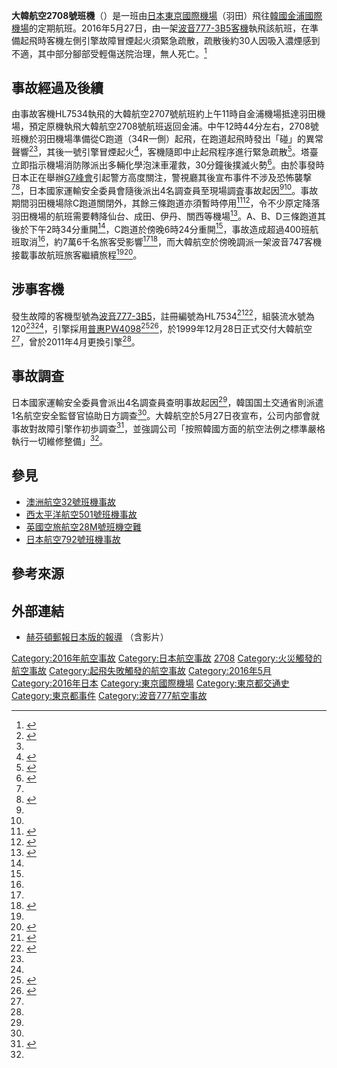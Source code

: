{{更新|time=2022-01-30T01:50:13+00:00}}
{{Infobox Airliner accident
|name = 大韓航空2708號班機事故
|Crash image = Korean Air B777-300(HL7534) (5461002569).jpg
|Image caption = 事故客機，攝於2010年
|Date = 2016年5月27日
|Type = 起飛前左側引擎冒煙起火
|Site = {{JPN}}[[東京都|東京都]][[大田区|大田区]]<br>[[東京國際機場|東京國際機場]]C跑道（34R）
|Coordinates = {{Coord|35|32.55|N|139|48.19|E}}
|Fatalities = 0
|Injuries = 30
<!--航機資料-->
|Aircraft1 = 
|Aircraft Type = [[波音777|波音777-3B5]]
|Operator = [[大韓航空|大韓航空]]
|Origin = {{JPN}}[[東京國際機場|東京國際機場]]（羽田）
|Destination = {{KOR}}[[金浦國際機場|金浦國際機場]]
|Tail Number = HL7534
|Passengers = 302
|Crew = 17
|Survivors = 319（全部生還）
}}

'''大韓航空2708號班機'''（{{lang|en|KE2708/KAL2708}}）是一班由[[日本|日本]][[東京國際機場|東京國際機場]]（羽田）飛往[[韓國|韓國]][[金浦國際機場|金浦國際機場]]的定期航班。2016年5月27日，由一架[[波音777#777-300|波音777-3B5客機]]執飛該航班，在準備起飛時客機左側引擎故障冒煙起火須緊急疏散，疏散後約30人因吸入濃煙感到不適，其中部分腳部受輕傷送院治理，無人死亡。<ref name='nhk'>{{Cite web|url=http://www3.nhk.or.jp/news/html/20160527/k10010537171000.html|script-title=ja:大韓航空機のエンジン部分から出火 羽田空港|publisher=[[NHK|NHK]]|date=2015-05-27|accessdate=2015-05-27|language=ja|deadurl=yes|archiveurl=https://web.archive.org/web/20160527042010/http://www3.nhk.or.jp/news/html/20160527/k10010537171000.html|archivedate=2016-05-27}}</ref>

== 事故經過及後續 ==
{{UTC+9}}
由事故客機HL7534執飛的大韓航空2707號航班約上午11時自金浦機場抵達羽田機場，預定原機執飛大韓航空2708號航班返回金浦。中午12時44分左右，2708號班機於羽田機場準備從C跑道（34R一側）起飛，在跑道起飛時發出「碰」的異常聲響<ref name='47news-189'>{{Cite web|url=http://this.kiji.is/108774947833053189|script-title=ja:大韓航空機、エンジン出火　乗客ら避難、けが人なし|publisher=[[共同通信社|共同通信社]]|date=2015-05-27|accessdate=2015-05-27|language=ja|deadurl=yes|archiveurl=https://web.archive.org/web/20160530194108/http://this.kiji.is/108774947833053189|archivedate=2016-05-30}}</ref><ref name='nikkan-sports'/>，其後一號引擎冒煙起火<ref>{{Cite web|url=http://www3.nhk.or.jp/news/html/20160527/k10010537611000.html|script-title=ja:大韓航空機 そのとき何が 乗客たちが証言|publisher=[[NHK|NHK]]|date=2015-05-27|accessdate=2015-05-27|language=ja|deadurl=yes|archiveurl=https://web.archive.org/web/20160527224011/http://www3.nhk.or.jp/news/html/20160527/k10010537611000.html|archivedate=2016-05-27}}</ref>，客機隨即中止起飛程序進行緊急疏散<ref name='47news-342'>{{Cite web|url=http://this.kiji.is/108857723489060342|script-title=ja:大韓機、離陸滑走開始後に破裂音　乗客証言、運輸安全委が調査開始|publisher=[[共同通信社|共同通信社]]|date=2015-05-27|accessdate=2015-05-27|language=ja|deadurl=yes|archiveurl=https://web.archive.org/web/20160528101237/http://this.kiji.is/108857723489060342|archivedate=2016-05-28}}</ref>。塔臺立即指示機場消防隊派出多輛化學泡沫車灌救，30分鐘後撲滅火勢<ref>{{Cite web|url=http://www.dailymail.co.uk/news/article-3612139/|script-title=en:Passengers and crew evacuated from Korean Air flight as Boeing 777 catches fire before takeoff at Tokyo's Haneda Airport|first1= PETER|last1= DEVLIN|work=澳洲每日郵報|publisher=[[每日郵報|每日郵報]]|date=2015-05-27|accessdate=2015-05-27|language=ja}}</ref>。由於事發時日本正在舉辦[[八大工業國組織|G7峰會]]引起警方高度關注，警視廳其後宣布事件不涉及恐怖襲撃<ref name='47news-189'/><ref>{{Cite web|url=http://mainichi.jp/articles/20160527/k00/00e/040/215000c|script-title=ja:羽田空港　大韓航空機エンジンから出火…離陸前、乗客脱出|publisher=[[每日新聞|每日新聞網]]|date=2015-05-27|accessdate=2015-05-27|language=ja|archive-date=2019-06-17|archive-url=https://web.archive.org/web/20190617111729/https://mainichi.jp/articles/20160527/k00/00e/040/215000c|dead-url=no}}</ref>，日本國家運輸安全委員會隨後派出4名調查員至現場調査事故起因<ref name='nhk'/><ref name='47news-342'/>。事故期間羽田機場除C跑道關閉外，其餘三條跑道亦須暫時停用<ref name='nikkan-sports'>{{Cite web|url=http://www.nikkansports.com/general/news/1653994.html|script-title=ja:離陸滑走開始後に「ボン」破裂音　大韓航空機出火|work=共同新聞社|publisher=日刊スポーツ|date=2015-05-27|accessdate=2015-05-27|language=ja|deadurl=yes|archiveurl=https://web.archive.org/web/20160530214412/http://www.nikkansports.com/general/news/1653994.html|archivedate=2016-05-30}}</ref><ref name='asahi-digi'>{{Cite web|url=http://www.asahi.com/articles/ASJ5W64W5J5WUTIL065.html|script-title=ja:羽田空港の滑走路再開　大韓航空機出火、３７４便欠航|publisher=[[朝日新聞|朝日新聞網]]|date=2015-05-27|accessdate=2015-05-27|language=ja|archive-date=2017-01-10|archive-url=https://web.archive.org/web/20170110091003/http://www.asahi.com/articles/ASJ5W64W5J5WUTIL065.html|dead-url=no}}</ref>，令不少原定降落羽田機場的航班需要轉降仙台、成田、伊丹、關西等機場<ref name='av'>{{Cite web|url=http://www.aviationwire.jp/archives/90809|script-title=ja:大韓航空の777、羽田で出火　5万人に影響、終日乱れ|first1=Tadayuki|last1=YOSHIKAWA|publisher=航空通信（Avaition Wire）|date=2015-05-27|accessdate=2015-05-27|language=ja|archive-date=2018-06-25|archive-url=https://web.archive.org/web/20180625222521/http://www.aviationwire.jp/archives/90809|dead-url=no}}</ref>。A、B、D三條跑道其後於下午2時34分重開<ref name='av'/>，C跑道於傍晚6時24分重開<ref name='asahi-digi'/>，事故造成超過400班航班取消<ref name='nhk-2105'/>，約7萬6千名旅客受影響<ref name='av'/><ref name='nhk-2105'>{{Cite web|url=http://www3.nhk.or.jp/news/html/20160527/k10010537241000.html|script-title=ja:大韓航空機出火で羽田空港発着便に欠航相次ぐ|publisher=NHK|date=2015-05-27|accessdate=2015-05-27|language=ja|deadurl=yes|archiveurl=https://web.archive.org/web/20160527084548/http://www3.nhk.or.jp/news/html/20160527/k10010537241000.html|archivedate=2016-05-27}}</ref>，而大韓航空於傍晚調派一架波音747客機接載事故航班旅客繼續旅程<ref name='nikkan-sports'/><ref>{{Cite web|url=http://japanese.joins.com/article/238/216238.html?servcode=400&sectcode=430|script-title=ja:大韓航空側、羽田空港で発生した火災は鎮火完了…原因は確認中|publisher=[[中央日報_(韓國)|中央日報]]（日文版）|date=2015-05-27|accessdate=2015-05-27|language=ja|archive-date=2019-06-11|archive-url=https://web.archive.org/web/20190611042752/http://japanese.joins.com/article/238/216238.html?servcode=400&sectcode=430|dead-url=no}}</ref>。

== 涉事客機 ==
發生故障的客機型號為[[波音777#777-300|波音777-3B5]]，註冊編號為HL7534<ref name='af-reg'>{{Cite web|url=http://www.airframes.org/reg/hl7534|script-title=en:Aircraft Registration Database: HL7534|publisher=Airframes.org|date=2005-08-11|accessdate=2015-05-27|language=en|archive-date=2016-05-27|archive-url=https://archive.is/20160527112223/http://www.airframes.org/reg/hl7534|dead-url=no}}</ref><ref name='flyteam'>{{Cite web|url=http://flyteam.jp/aircraft/frame/1543|script-title=ja:Boeing 777-3B5 製造番号:27950/120 徹底ガイド|publisher=FlyTeam|date=2016-05-27|accessdate=2015-05-27|language=ja|archive-date=2019-06-30|archive-url=https://web.archive.org/web/20190630072416/https://flyteam.jp/aircraft/frame/1543|dead-url=no}}</ref>，組裝流水號為120<ref name='af-reg'/><ref name='flyteam'/>，引擎採用[[普惠PW4000|普惠PW4098]]<ref name='asn'>{{Cite web|url=https://aviation-safety.net/wikibase/wiki.php?id=187660|script-title=en:ASN Wikibase Occurrence #187660|publisher=航空安全網絡（ASN）|date=2016-05-27|accessdate=2015-05-27|language=en|archive-date=2016-06-30|archive-url=https://web.archive.org/web/20160630062012/https://aviation-safety.net/wikibase/wiki.php?id=187660|dead-url=no}}</ref><ref>{{Cite web|url=http://avherald.com/h?article=498e2ae5|script-title=en:Accident: Korean B773 at Tokyo on May 27th 2016, rejected takeoff due to engine fire|first1= Simon|last1= Hradecky|publisher=航空先驅報|date=2016-05-27|accessdate=2015-05-27|language=en}}</ref>，於1999年12月28日正式交付大韓航空<ref name='af-reg'/>，曾於2011年4月更換引擎<ref name='yomi-125'/>。

== 事故調查 ==
日本國家運輸安全委員會派出4名調查員查明事故起因<ref name='nhk'/>，韓国国土交通省則派遣1名航空安全監督官協助日方調查<ref name='yomi-125'/>。大韓航空於5月27日夜宣布，公司内部會就事故對故障引擎作初歩調查<ref name='yomi-125'>{{Cite web|url=http://www.yomiuri.co.jp/national/20160527-OYT1T50125.html|script-title=ja:大韓航空、エンジンから煙「原因を早期に究明」|publisher=NHK|date=2015-05-27|accessdate=2015-05-27|language=ja|archive-date=2016-05-27|archive-url=https://archive.is/20160527152846/http://www.yomiuri.co.jp/national/20160527-OYT1T50125.html|dead-url=no}}</ref>，並強調公司「按照韓國方面的航空法例之標準嚴格執行一切維修整備」<ref name='yomi-125'/>。

== 參見 ==
* [[澳洲航空32號班機事故|澳洲航空32號班機事故]]
* [[西太平洋航空501號班機事故|西太平洋航空501號班機事故]]
* [[英國空旅航空28M號班機空難|英國空旅航空28M號班機空難]]
* [[日本航空792號班機事故|日本航空792號班機事故]]

== 參考來源 ==
{{reflist|2}}

== 外部連結 ==
* [http://www.huffingtonpost.jp/2016/05/26/haneda-korean-air_n_10158792.html 赫芬頓郵報日本版的報導] {{Wayback|url=http://www.huffingtonpost.jp/2016/05/26/haneda-korean-air_n_10158792.html |date=20190622110831 }}（含影片）{{ja}}

{{2016年航空事故}}
{{大韩航空}}
{{Authority control}}

[[Category:2016年航空事故|Category:2016年航空事故]]
[[Category:日本航空事故|Category:日本航空事故]] 
[[Category:大韓航空公司航空事故|2708]]
[[Category:火災觸發的航空事故|Category:火災觸發的航空事故]]
[[Category:起飛失敗觸發的航空事故|Category:起飛失敗觸發的航空事故]]
[[Category:2016年5月|Category:2016年5月]]
[[Category:2016年日本|Category:2016年日本]]
[[Category:東京國際機場|Category:東京國際機場]]
[[Category:東京都交通史|Category:東京都交通史]]
[[Category:東京都事件|Category:東京都事件]]
[[Category:波音777航空事故|Category:波音777航空事故]]